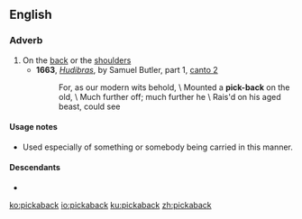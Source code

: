 ==English==

===Adverb===
{{en-adv|-}}

# On the [[back]] or the [[shoulder]]s
#* '''1663''', ''[[w:Hudibras|Hudibras]]'', by Samuel Butler, part 1, [[s:Hudibras/Part 1/Canto 2|canto 2]]
#*:For, as our modern wits behold, \ Mounted a '''pick-back''' on the old, \ Much further off; much further he \ Rais'd on his aged beast, could see

====Usage notes====
* Used especially of something or somebody being carried in this manner.

====Descendants====
* {{l|en|piggyback}}

[[ko:pickaback]]
[[io:pickaback]]
[[ku:pickaback]]
[[zh:pickaback]]
